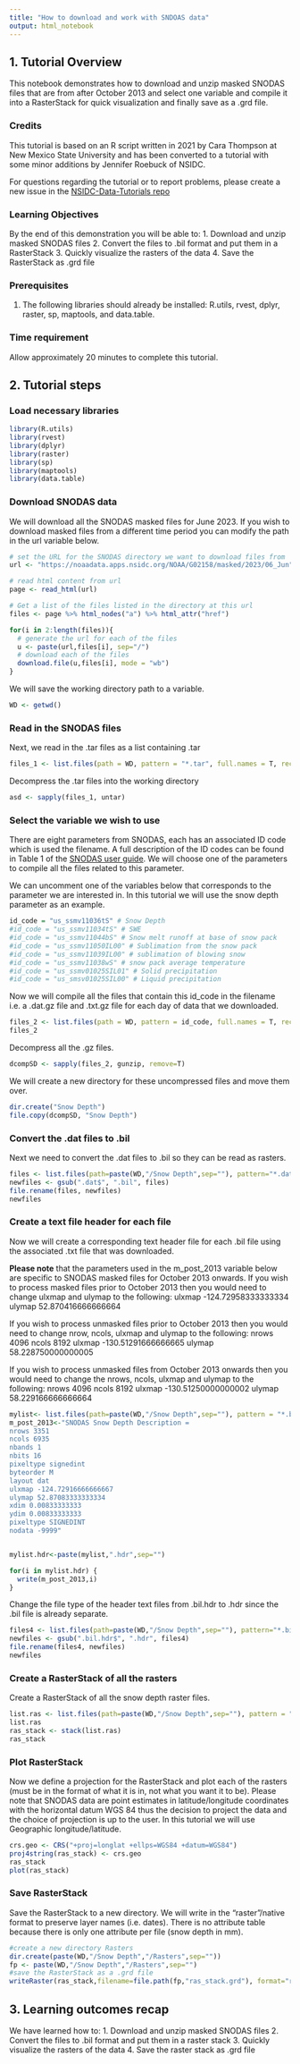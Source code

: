 ```yaml
---
title: "How to download and work with SNDOAS data"
output: html_notebook
---
```


## 1. Tutorial Overview 
This notebook demonstrates how to download and unzip masked SNODAS files that are from after October 2013 and select one variable and compile it into a RasterStack for quick visualization and finally save as a .grd file.

### Credits
This tutorial is based on an R script written in 2021 by Cara Thompson at New Mexico State University and has been converted to a tutorial with some minor additions by Jennifer Roebuck of NSIDC.

For questions regarding the tutorial or to report problems, please create a new issue in the [NSIDC-Data-Tutorials repo](https://github.com/nsidc/NSIDC-Data-Tutorials/issues)

### Learning Objectives

By the end of this demonstration you will be able to:
1. Download and unzip masked SNODAS files
2. Convert the files to .bil format and put them in a RasterStack
3. Quickly visualize the rasters of the data
4. Save the RasterStack as .grd file

### Prerequisites
1. The following libraries should already be installed: R.utils, rvest, dplyr, raster, sp, maptools, and data.table.


### Time requirement
Allow approximately 20 minutes to complete this tutorial.

## 2. Tutorial steps 

### Load necessary libraries
```r
library(R.utils)
library(rvest)
library(dplyr)
library(raster)
library(sp)
library(maptools)
library(data.table)
```

### Download SNODAS data
We will download all the SNODAS masked files for June 2023. If you wish to download masked files from a different time period you can modify the path in the url variable below. 

```r
# set the URL for the SNODAS directory we want to download files from
url <- "https://noaadata.apps.nsidc.org/NOAA/G02158/masked/2023/06_Jun" 

# read html content from url
page <- read_html(url)

# Get a list of the files listed in the directory at this url
files <- page %>% html_nodes("a") %>% html_attr("href")

for(i in 2:length(files)){
  # generate the url for each of the files 
  u <- paste(url,files[i], sep="/")
  # download each of the files
  download.file(u,files[i], mode = "wb")
}
```

We will save the working directory path to a variable.
```r
WD <- getwd()
```

### Read in the SNODAS files
Next, we read in the .tar files as a list containing .tar
```r
files_1 <- list.files(path = WD, pattern = "*.tar", full.names = T, recursive = T)
```

Decompress the .tar files into the working directory
```r
asd <- sapply(files_1, untar)
```

### Select the variable we wish to use
There are eight parameters from SNODAS, each has an associated ID code which is used the filename. A full description of the ID codes can be found in Table 1 of the [SNODAS user guide](https://nsidc.org/sites/default/files/g02158-v001-userguide_2_1.pdf). We will choose one of the parameters to compile all the files related to this parameter.

We can uncomment one of the variables below that corresponds to the parameter we are interested in. In this tutorial we will use the snow depth parameter as an example. 

```r
id_code = "us_ssmv11036tS" # Snow Depth
#id_code = "us_ssmv11034tS" # SWE
#id_code = "us_ssmv11044bS" # Snow melt runoff at base of snow pack
#id_code = "us_ssmv11050IL00" # Sublimation from the snow pack
#id_code = "us_ssmv11039IL00" # sublimation of blowing snow
#id_code = "us_ssmv11038wS" # snow pack average temperature
#id_code = "us_ssmv01025SIL01" # Solid precipitation 
#id_code = "us_smsv01025SIL00" # Liquid precipitation
```

Now we will compile all the files that contain this id_code in the filename i.e. a .dat.gz file and .txt.gz file for each day of data that we downloaded.

```r
files_2 <- list.files(path = WD, pattern = id_code, full.names = T, recursive = T)
files_2
```

Decompress all the .gz files.
```r
dcompSD <- sapply(files_2, gunzip, remove=T)
```

We will create a new directory for these uncompressed files and move them over.
```r
dir.create("Snow Depth")
file.copy(dcompSD, "Snow Depth")
```

### Convert the .dat files to .bil
Next we need to convert the .dat files to .bil so they can be read as rasters.

```r
files <- list.files(path=paste(WD,"/Snow Depth",sep=""), pattern="*.dat", full.names = T)
newfiles <- gsub(".dat$", ".bil", files)
file.rename(files, newfiles)
newfiles
```

### Create a text file header for each file
Now we will create a corresponding text header file for each .bil file using the associated .txt file that was downloaded. 

**Please note** that the parameters used in the m_post_2013 variable below are specific to SNODAS masked files for October 2013 onwards. If you wish to process masked files prior to October 2013 then you would need to change ulxmap and ulymap to the following:
ulxmap -124.72958333333334
ulymap 52.870416666666664

If you wish to process unmasked files prior to October 2013 then you would need to change nrow, ncols, ulxmap and ulymap to the following:
nrows 4096
ncols 8192
ulxmap -130.51291666666665
ulymap 58.228750000000005

If you wish to process unmasked files from October 2013 onwards then you would need to change the nrows, ncols, ulxmap and ulymap to the following:
nrows 4096
ncols 8192
ulxmap -130.51250000000002
ulymap 58.229166666666664
```r

mylist<- list.files(path=paste(WD,"/Snow Depth",sep=""), pattern = "*.bil", full.names = T)
m_post_2013<-"SNODAS Snow Depth Description = 
nrows 3351
ncols 6935
nbands 1
nbits 16
pixeltype signedint
byteorder M
layout dat
ulxmap -124.72916666666667
ulymap 52.87083333333334
xdim 0.00833333333
ydim 0.00833333333
pixeltype SIGNEDINT
nodata -9999"


mylist.hdr<-paste(mylist,".hdr",sep="")

for(i in mylist.hdr) {
  write(m_post_2013,i)
}

```

Change the file type of the header text files from .bil.hdr to .hdr since the .bil file is already separate.

```r
files4 <- list.files(path=paste(WD,"/Snow Depth",sep=""), pattern="*.bil.hdr", full.names = T)
newfiles <- gsub(".bil.hdr$", ".hdr", files4)
file.rename(files4, newfiles)
newfiles
```

### Create a RasterStack of all the rasters
Create a RasterStack of all the snow depth raster files. 
```r
list.ras <- list.files(path=paste(WD,"/Snow Depth",sep=""), pattern = ".bil", full.names = T)
list.ras
ras_stack <- stack(list.ras)
ras_stack
```

### Plot RasterStack
Now we define a projection for the RasterStack and plot each of the rasters (must be in the format of what it is in, not what you want it to be). Please note that SNODAS data are point estimates in latitude/longitude coordinates with the horizontal datum WGS 84 thus the decision to project the data and the choice of projection is up to the user. In this tutorial we will use Geographic longitude/latitude.

```r
crs.geo <- CRS("+proj=longlat +ellps=WGS84 +datum=WGS84")
proj4string(ras_stack) <- crs.geo
ras_stack
plot(ras_stack)
```

### Save RasterStack
Save the RasterStack to a new directory. We will write in the "raster"/native format to preserve layer names (i.e. dates). There is no attribute table because there is only one attribute per file (snow depth in mm).

```r
#create a new directory Rasters
dir.create(paste(WD,"/Snow Depth","/Rasters",sep=""))
fp <- paste(WD,"/Snow Depth","/Rasters",sep="")
#save the RasterStack as a .grd file
writeRaster(ras_stack,filename=file.path(fp,"ras_stack.grd"), format="raster", progress="text", options=c("INTERLEAVE=BAND","COMPRESS=LZW"))

```

## 3. Learning outcomes recap

We have learned how to:
1. Download and unzip masked SNODAS files
2. Convert the files to .bil format and put them in a raster stack
3. Quickly visualize the rasters of the data
4. Save the raster stack as .grd file